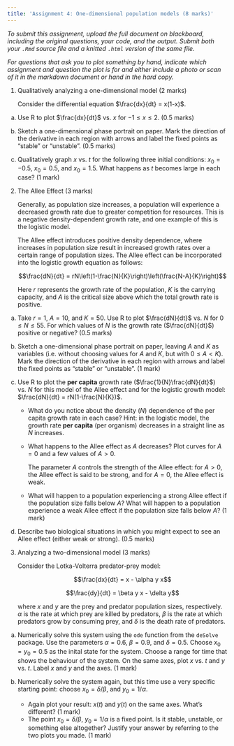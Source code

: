 ```yaml
---
title: 'Assignment 4: One-dimensional population models (8 marks)'
---
```


*To submit this assignment, upload the full document on blackboard,
including the original questions, your code, and the output. Submit both
your `.Rmd` source file and a knitted `.html` version of the same file.*

*For questions that ask you to plot something by hand, indicate which
assignment and question the plot is for and either include a photo or
scan of it in the markdown document or hand in the hard copy.*

1.  Qualitatively analyzing a one-dimensional model (2 marks)

    Consider the differential equation $\frac{dx}{dt} = x(1-x)$.

<!-- -->

(a) Use R to plot $\frac{dx}{dt}$ vs. $x$ for $-1 \le x \le 2$. (0.5
    marks)

(b) Sketch a one-dimensional phase portrait on paper. Mark the direction
    of the derivative in each region with arrows and label the fixed
    points as "stable" or "unstable". (0.5 marks)

(c) Qualitatively graph $x$ vs. $t$ for the following three initial
    conditions: $x_0 = -0.5$, $x_0 = 0.5$, and $x_0 = 1.5$. What happens
    as $t$ becomes large in each case? (1 mark)

<!-- -->

2.  The Allee Effect (3 marks)

    Generally, as population size increases, a population will
    experience a decreased growth rate due to greater competition for
    resources. This is a negative density-dependent growth rate, and one
    example of this is the logistic model.

    The Allee effect introduces positive density dependence, where
    increases in population size result in increased growth rates over a
    certain range of population sizes. The Allee effect can be
    incorporated into the logistic growth equation as follows:

    $$\frac{dN}{dt} = rN\left(1-\frac{N}{K}\right)\left(\frac{N-A}{K}\right)$$

    Here $r$ represents the growth rate of the population, $K$ is the
    carrying capacity, and $A$ is the critical size above which the total
    growth rate is positive.

<!-- -->

(a) Take $r=1$, $A=10$, and $K=50$. Use R to plot $\frac{dN}{dt}$ vs.
    $N$ for $0 \le N \le 55$. For which values of $N$ is the growth rate
    ($\frac{dN}{dt}$) positive or negative? (0.5 marks)

(b) Sketch a one-dimensional phase portrait on paper, leaving $A$ and
    $K$ as variables (i.e. without choosing values for $A$ and $K$, but
    with $0 \le A < K$). Mark the direction of the derivative in each
    region with arrows and label the fixed points as "stable" or
    "unstable". (1 mark)

(c) Use R to plot the **per capita** growth rate
    ($\frac{1}{N}\frac{dN}{dt}$) vs. $N$ for this model of the Allee
    effect and for the logistic growth model:
    $\frac{dN}{dt} = rN(1-\frac{N}{K})$.

    -   What do you notice about the density ($N$) dependence of the per
        capita growth rate in each case? Hint: in the logistic model,
        the growth rate **per capita** (per organism) decreases in a
        straight line as $N$ increases.

    -   What happens to the Allee effect as $A$ decreases? Plot curves
        for $A=0$ and a few values of $A>0$.

        The parameter $A$ controls the strength of the Allee effect: for
        $A > 0$, the Allee effect is said to be strong, and for $A=0$,
        the Allee effect is weak.

    -   What will happen to a population experiencing a strong Allee
        effect if the population size falls below $A$? What will happen
        to a population experience a weak Allee effect if the population
        size falls below $A$? (1 mark)

(d) Describe two biological situations in which you might expect to see
    an Allee effect (either weak or strong). (0.5 marks)

<!-- -->

3.  Analyzing a two-dimensional model (3 marks)

    Consider the Lotka-Volterra predator-prey model:

    $$\frac{dx}{dt} = x - \alpha y x$$

    $$\frac{dy}{dt} = \beta y x - \delta y$$

    where $x$ and $y$ are the prey and predator population sizes,
    respectively. $\alpha$ is the rate at which prey are killed by
    predators, $\beta$ is the rate at which predators grow by consuming
    prey, and $\delta$ is the death rate of predators.

<!-- -->

(a) Numerically solve this system using the `ode` function from the
    `deSolve` package. Use the parameters $\alpha = 0.6$, $\beta = 0.9$,
    and $\delta = 0.5$. Choose $x_0 = y_0 = 0.5$ as the inital state for
    the system. Choose a range for time that shows the behaviour of the
    system. On the same axes, plot $x$ vs. $t$ and $y$ vs. $t$. Label
    $x$ and $y$ and the axes. (1 mark)

(b) Numerically solve the system again, but this time use a very
    specific starting point: choose $x_0 = \delta / \beta$, and
    $y_0 = 1/\alpha$.

    -   Again plot your result: $x(t)$ and $y(t)$ on the same axes.
        What's different? (1 mark)
    -   The point $x_0 = \delta / \beta$, $y_0 = 1/\alpha$ is a fixed
        point. Is it stable, unstable, or something else altogether?
        Justify your answer by referring to the two plots you made. (1
        mark)
